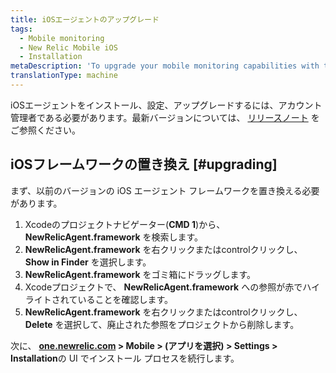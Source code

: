 ```yaml
---
title: iOSエージェントのアップグレード
tags:
  - Mobile monitoring
  - New Relic Mobile iOS
  - Installation
metaDescription: 'To upgrade your mobile monitoring capabilities with the latest iOS agent, start here.'
translationType: machine
---
```


iOSエージェントをインストール、設定、アップグレードするには、アカウント管理者である必要があります。最新バージョンについては、 [リリースノート](/docs/releases/ios) をご参照ください。

## iOSフレームワークの置き換え [#upgrading]

まず、以前のバージョンの iOS エージェント フレームワークを置き換える必要があります。

1. Xcodeのプロジェクトナビゲーター(**CMD 1**)から、 **NewRelicAgent.framework** を検索します。
2. **NewRelicAgent.framework** を右クリックまたはcontrolクリックし、 **Show in Finder** を選択します。
3. **NewRelicAgent.framework** をゴミ箱にドラッグします。
4. Xcodeプロジェクトで、 **NewRelicAgent.framework** への参照が赤でハイライトされていることを確認します。
5. **NewRelicAgent.framework** を右クリックまたはcontrolクリックし、 **Delete** を選択して、廃止された参照をプロジェクトから削除します。

次に、 **[one.newrelic.com](https://one.newrelic.com/all-capabilities) > Mobile > (アプリを選択) > Settings > Installation**の UI でインストール プロセスを続行します。